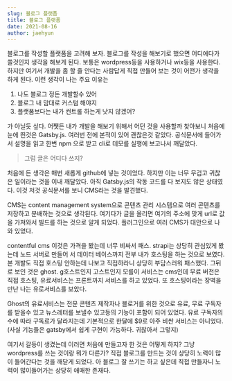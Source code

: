 ```yaml
---
slug: 블로그 플랫폼
title: 블로그 플랫폼
date: 2021-08-16
author: jaehyun
---
```

블로그를 작성할 플랫폼을 고려해 보자. 블로그를 작성을 해보기로 했으면 어디에다가 쓸것인지 생각을 해보게 된다. 보통은 wordpress등을 사용하거나 wix등을 사용한다. 하지만 여기서 개발을 좀 할 줄 안다는 사람답게 직접 만들어 보는 것이 어떤가 생각을 하게 된다. 이런 생각이 나는 주요 이유는

1. 나도 블로그 정돈 개발할수 있어
2. 블로그 내 맘대로 커스텀 해야지
3. 플랫폼보다는 내가 컨트롤 하는게 낫지 않겠어?

가 아닐듯 싶다. 어쨋든 내가 개발을 해보기 위해서 어던 것을 사용할까 찾아보니 처음에 눈에 띈것은 Gatsby.js. 여러번 전에 본적이 있어 괜찮은것 같았다. 공식문서에 들어가서 설명을 읽고 한번 npm 으로 받고 cli로 데모를 실행에 보고나서 깨달았다. 

> 그럼 글은 어디다 쓰지?

처음에 든 생각은 매번 새롭게 github에 넣는 것이었다. 하지만 이는 너무 무겁고 귀찮은 일이라는 것을 이내 깨달았다. 아직 Gatsby.js의 작동 코드를 다 보지도 않은 상태였다. 이것 저것 공식문서를 보니 CMS라는 것을 발견했다.

CMS는 content management system으로 콘텐츠 관리 시스템으로 여러 콘텐츠를 저장하고 분배하는 것으로 생각된다. 여기다가 글을 올리면 여기의 주소에 맞게 url로 값을 가져와서 빌드를 하는 것으로 알게 되었다. 플러그인으로 여러 CMS가 대안으로 나와 있었다. 

contentful cms 이것은 가격을 봤는데 너무 비싸서 패스. strapi는 상당히 관심있게 봤는데 노드 서버로 만들어 서 데이터 베이스까지 전부 내가 호스팅을 하는 것으로 보였다. 본 개발도 직접 호스팅 안하는데 나보고 직접하라니 상당히 부담스러워 패스했다. 그뒤로 보인 것은 ghost. g호스트인지 고스트인지 모를이 서비스는 cms인데 무료 버전은 직접 호스팅, 유료서비스는 프론트까지 서비스를 하고 있었다. 또 호스팅이라는 장벽을 만난 나는 유로서비스를 보았다. 

Ghost의 유료서비스는 전문 콘텐츠 제작자나 블로거를 위한 것으로 유료, 무료 구독자를 받을수 있고 뉴스레터를 보낼수 있고등의 기능이 포함이 되어 있었다. 유료 구독자의 수에 따라 구독료가 달라지는데 기본적으로 한달에 $9로 아주 비싼 서비스는 아니었다. (사실 기능들은 gatsby에서 쉽게 구현이 가능하다. 귀찮아서 그렇지)

여기서 갈등이 생겼는데 이러면 처음에 만들고자 한 것은 어떻게 하지? 그냥 wordpress를 쓰는 것이랑 뭐가 다른가? 직접 블로그를 만드는 것이 상당히 노력이 많이 들어간다는 것을 깨닫게 되었다. 아 블로그 잘 쓰기는 하고 싶은데 직접 만들자니 노력이 많이들어가는 상당히 애매한 존재다.